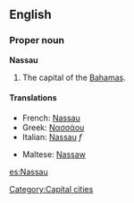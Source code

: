 {{wikipedia}}
==English==

===Proper noun===
'''Nassau'''
# The capital of the [[Bahamas]].

====Translations====
{{top}}
*French: [[Nassau#French|Nassau]]
*Greek: [[Νασσάου]]
*Italian: [[Nassau#Italian|Nassau]] ''f''
{{mid}}
*Maltese: [[Nassaw]]
{{bottom}}

[[Category:Capital cities]]

[[es:Nassau]]